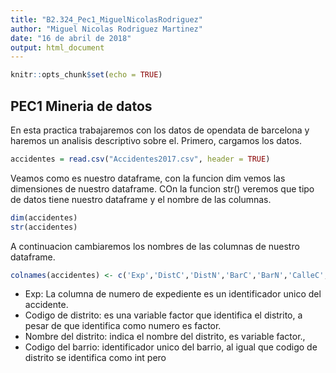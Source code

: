 ```yaml
---
title: "B2.324_Pec1_MiguelNicolasRodriguez"
author: "Miguel Nicolas Rodriguez Martinez"
date: "16 de abril de 2018"
output: html_document
---
```


```r
knitr::opts_chunk$set(echo = TRUE)
```

## PEC1 Mineria de datos

En esta practica trabajaremos con los datos de opendata de barcelona y haremos un analisis descriptivo sobre el.
Primero, cargamos los datos.

```r
accidentes = read.csv("Accidentes2017.csv", header = TRUE)
```

Veamos como es nuestro dataframe, con la funcion dim vemos las dimensiones de nuestro dataframe.
COn la funcion str() veremos que tipo de datos tiene nuestro dataframe y el nombre de las columnas.

```r
dim(accidentes)
str(accidentes)
```

A continuacion cambiaremos los nombres de las columnas de nuestro dataframe.

```r
colnames(accidentes) <- c('Exp','DistC','DistN','BarC','BarN','CalleC','CalleN','PC','DiaSN','DiaSn','DiaTipo','Año','Mesn','MesN','Dia','Turno','Hora','Causa','Veh','Sexo','Edad','PersT','Sit','Vict','X','Y','Long','Lat')
```

  * Exp: La columna de numero de expediente es un identificador unico del accidente.
  * Codigo de distrito: es una variable factor que identifica el distrito, a pesar de que identifica como numero es factor.
  * Nombre del distrito: indica el nombre del distrito, es variable factor.,
  * Codigo del barrio: identificador unico del barrio, al igual que codigo de distrito se identifica como int pero

